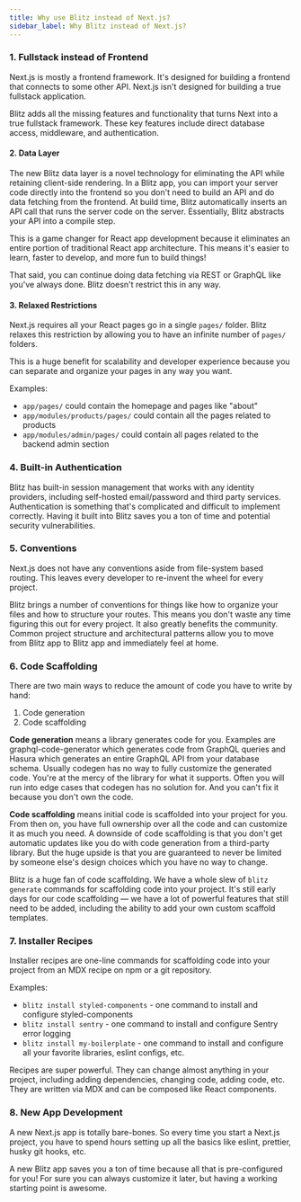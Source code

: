 ```yaml
---
title: Why use Blitz instead of Next.js?
sidebar_label: Why Blitz instead of Next.js?
---
```


### 1. Fullstack instead of Frontend

Next.js is mostly a frontend framework. It's designed for building a frontend that connects to some other API. Next.js isn't designed for building a true fullstack application.

Blitz adds all the missing features and functionality that turns Next into a true fullstack framework. These key features include direct database access, middleware, and authentication.

#### 2. Data Layer

The new Blitz data layer is a novel technology for eliminating the API while retaining client-side rendering. In a Blitz app, you can import your server code directly into the frontend so you don't need to build an API and do data fetching from the frontend. At build time, Blitz automatically inserts an API call that runs the server code on the server. Essentially, Blitz abstracts your API into a compile step.

This is a game changer for React app development because it eliminates an entire portion of traditional React app architecture. This means it's easier to learn, faster to develop, and more fun to build things!

That said, you can continue doing data fetching via REST or GraphQL like you've always done. Blitz doesn't restrict this in any way.

#### 3. Relaxed Restrictions

Next.js requires all your React pages go in a single `pages/` folder. Blitz relaxes this restriction by allowing you to have an infinite number of `pages/` folders.

This is a huge benefit for scalability and developer experience because you can separate and organize your pages in any way you want.

Examples:

- `app/pages/` could contain the homepage and pages like "about"
- `app/modules/products/pages/` could contain all the pages related to products
- `app/modules/admin/pages/` could contain all pages related to the backend admin section

### 4. Built-in Authentication

Blitz has built-in session management that works with any identity providers, including self-hosted email/password and third party services. Authentication is something that's complicated and difficult to implement correctly. Having it built into Blitz saves you a ton of time and potential security vulnerabilities.

### 5. Conventions

Next.js does not have any conventions aside from file-system based routing. This leaves every developer to re-invent the wheel for every project.

Blitz brings a number of conventions for things like how to organize your files and how to structure your routes. This means you don't waste any time figuring this out for every project. It also greatly benefits the community. Common project structure and architectural patterns allow you to move from Blitz app to Blitz app and immediately feel at home.

### 6. Code Scaffolding

There are two main ways to reduce the amount of code you have to write by hand:

1. Code generation
2. Code scaffolding

**Code generation** means a library generates code for you. Examples are graphql-code-generator which generates code from GraphQL queries and Hasura which generates an entire GraphQL API from your database schema. Usually codegen has no way to fully customize the generated code. You're at the mercy of the library for what it supports. Often you will run into edge cases that codegen has no solution for. And you can't fix it because you don't own the code.

**Code scaffolding** means initial code is scaffolded into your project for you. From then on, you have full ownership over all the code and can customize it as much you need. A downside of code scaffolding is that you don't get automatic updates like you do with code generation from a third-party library. But the huge upside is that you are guaranteed to never be limited by someone else's design choices which you have no way to change.

Blitz is a huge fan of code scaffolding. We have a whole slew of `blitz generate` commands for scaffolding code into your project. It's still early days for our code scaffolding — we have a lot of powerful features that still need to be added, including the ability to add your own custom scaffold templates.

### 7. Installer Recipes

Installer recipes are one-line commands for scaffolding code into your project from an MDX recipe on npm or a git repository.

Examples:

- `blitz install styled-components` - one command to install and configure styled-components
- `blitz install sentry` - one command to install and configure Sentry error logging
- `blitz install my-boilerplate` - one command to install and configure all your favorite libraries, eslint configs, etc.

Recipes are super powerful. They can change almost anything in your project, including adding dependencies, changing code, adding code, etc. They are written via MDX and can be composed like React components.

### 8. New App Development

A new Next.js app is totally bare-bones. So every time you start a Next.js project, you have to spend hours setting up all the basics like eslint, prettier, husky git hooks, etc.

A new Blitz app saves you a ton of time because all that is pre-configured for you! For sure you can always customize it later, but having a working starting point is awesome.
